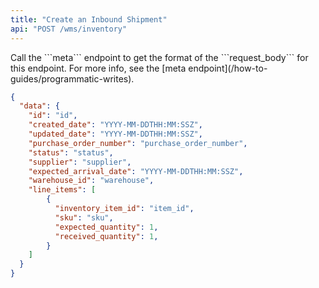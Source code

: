 ```yaml
---
title: "Create an Inbound Shipment"
api: "POST /wms/inventory"
---
```


<Snippet file="headers.mdx" />

<ParamField body="body" type="object" required>
  Call the ```meta``` endpoint to get the format of the ```request_body``` for this endpoint.
  For more info, see the [meta endpoint](/how-to-guides/programmatic-writes).
</ParamField>

<ResponseExample>

```json Response
{
  "data": {
    "id": "id",
    "created_date": "YYYY-MM-DDTHH:MM:SSZ",
    "updated_date": "YYYY-MM-DDTHH:MM:SSZ",
    "purchase_order_number": "purchase_order_number",
    "status": "status",
    "supplier": "supplier",
    "expected_arrival_date": "YYYY-MM-DDTHH:MM:SSZ",
    "warehouse_id": "warehouse",
    "line_items": [
        {
          "inventory_item_id": "item_id",
          "sku": "sku",
          "expected_quantity": 1,
          "received_quantity": 1,
        }
    ]
  }
}
```

</ResponseExample>
